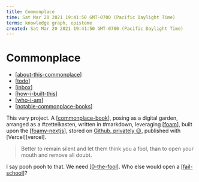 ```yaml
---
title: Commonplace
time: Sat Mar 20 2021 19:41:50 GMT-0700 (Pacific Daylight Time)
terms: knowledge graph, episteme
created: Sat Mar 20 2021 19:41:50 GMT-0700 (Pacific Daylight Time)
---
```


# Commonplace

- [[about-this-commonplace]]
- [[todo]]
- [[inbox]]
- [[how-i-built-this]]
- [[who-i-am]]
- [[notable-commonplace-books]]

This very project. A [[commonplace-book]], posing as a digital garden, arranged as a #zettelkasten, written in #markdown, leveraging [[foam]], built upon the [[foamy-nextjs]], stored on [Github, privately 😉](https://github.com/krry/commonplace), published with [Vercel][vercel].

> Better to remain silent and let them think you a fool, than to open your mouth and remove all doubt.

I say pooh pooh to that. We need [[0-the-fool]]. Who else would open a [[fail-school]]?

[//begin]: # 'Autogenerated link references for markdown compatibility'
[about-this-commonplace]: about-this-commonplace 'About this Commonplace'
[todo]: ../todo 'Todo'
[inbox]: inbox 'Inbox'
[how-i-built-this]: how-i-built-this 'How I Built This'
[who-i-am]: who-i-am 'Who I am'
[notable-commonplace-books]: notable-commonplace-books 'Notable Commonplaces'
[commonplace-book]: commonplace-book 'Commonplace Book'
[foam]: foam 'Foam'
[foamy-nextjs]: foamy-nextjs 'Foamy NextJS Starter'
[0-the-fool]: ../remember/0-the-fool 'The Fool'
[fail-school]: ../attend/fail-school 'Fail School'
[//end]: # 'Autogenerated link references'
